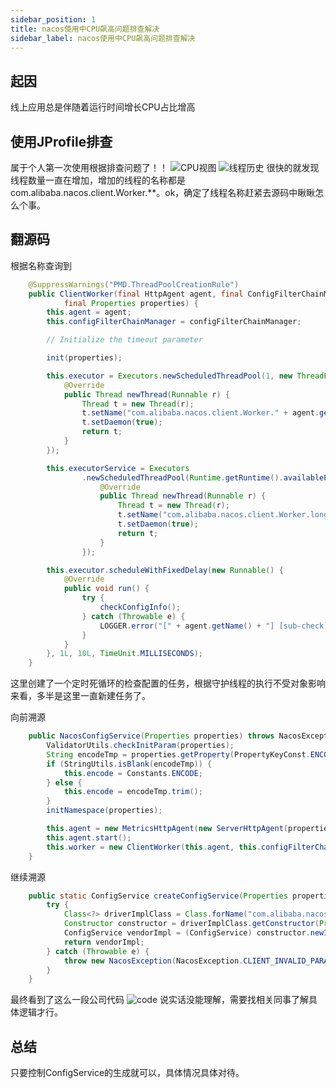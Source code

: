 ```yaml
---
sidebar_position: 1
title: nacos使用中CPU飙高问题排查解决
sidebar_label: nacos使用中CPU飙高问题排查解决
---
```


## 起因
线上应用总是伴随着运行时间增长CPU占比增高

## 使用JProfile排查
属于个人第一次使用根据排查问题了！！
![CPU视图](https://www.vicizxs.fun/img/jprofile_cpu.png)
![线程历史](https://www.vicizxs.fun/img/jprofile_thread_hsitory.png)
很快的就发现线程数量一直在增加，增加的线程的名称都是com.alibaba.nacos.client.Worker.**。ok，确定了线程名称赶紧去源码中瞅瞅怎么个事。

## 翻源码
根据名称查询到
```java
    @SuppressWarnings("PMD.ThreadPoolCreationRule")
    public ClientWorker(final HttpAgent agent, final ConfigFilterChainManager configFilterChainManager,
            final Properties properties) {
        this.agent = agent;
        this.configFilterChainManager = configFilterChainManager;

        // Initialize the timeout parameter

        init(properties);

        this.executor = Executors.newScheduledThreadPool(1, new ThreadFactory() {
            @Override
            public Thread newThread(Runnable r) {
                Thread t = new Thread(r);
                t.setName("com.alibaba.nacos.client.Worker." + agent.getName());
                t.setDaemon(true);
                return t;
            }
        });

        this.executorService = Executors
                .newScheduledThreadPool(Runtime.getRuntime().availableProcessors(), new ThreadFactory() {
                    @Override
                    public Thread newThread(Runnable r) {
                        Thread t = new Thread(r);
                        t.setName("com.alibaba.nacos.client.Worker.longPolling." + agent.getName());
                        t.setDaemon(true);
                        return t;
                    }
                });

        this.executor.scheduleWithFixedDelay(new Runnable() {
            @Override
            public void run() {
                try {
                    checkConfigInfo();
                } catch (Throwable e) {
                    LOGGER.error("[" + agent.getName() + "] [sub-check] rotate check error", e);
                }
            }
        }, 1L, 10L, TimeUnit.MILLISECONDS);
    }
```
这里创建了一个定时死循环的检查配置的任务，根据守护线程的执行不受对象影响来看，多半是这里一直新建任务了。

向前溯源

```java
    public NacosConfigService(Properties properties) throws NacosException {
        ValidatorUtils.checkInitParam(properties);
        String encodeTmp = properties.getProperty(PropertyKeyConst.ENCODE);
        if (StringUtils.isBlank(encodeTmp)) {
            this.encode = Constants.ENCODE;
        } else {
            this.encode = encodeTmp.trim();
        }
        initNamespace(properties);

        this.agent = new MetricsHttpAgent(new ServerHttpAgent(properties));
        this.agent.start();
        this.worker = new ClientWorker(this.agent, this.configFilterChainManager, properties);
    }
```

继续溯源
```java
    public static ConfigService createConfigService(Properties properties) throws NacosException {
        try {
            Class<?> driverImplClass = Class.forName("com.alibaba.nacos.client.config.NacosConfigService");
            Constructor constructor = driverImplClass.getConstructor(Properties.class);
            ConfigService vendorImpl = (ConfigService) constructor.newInstance(properties);
            return vendorImpl;
        } catch (Throwable e) {
            throw new NacosException(NacosException.CLIENT_INVALID_PARAM, e);
        }
    }
```

最终看到了这么一段公司代码
![code](https://www.vicizxs.fun./img/nitian.png)
说实话没能理解，需要找相关同事了解具体逻辑才行。

## 总结
只要控制ConfigService的生成就可以，具体情况具体对待。
